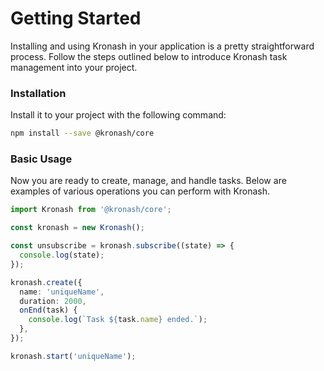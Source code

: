 # Getting Started

Installing and using Kronash in your application is a pretty straightforward process. Follow the steps outlined below to introduce Kronash task management into your project.

### Installation

Install it to your project with the following command:

```bash
npm install --save @kronash/core
```

### Basic Usage

Now you are ready to create, manage, and handle tasks. Below are examples of various operations you can perform with Kronash.

```ts
import Kronash from '@kronash/core';

const kronash = new Kronash();

const unsubscribe = kronash.subscribe((state) => {
  console.log(state);
});

kronash.create({
  name: 'uniqueName',
  duration: 2000,
  onEnd(task) {
    console.log(`Task ${task.name} ended.`);
  },
});

kronash.start('uniqueName');
```
